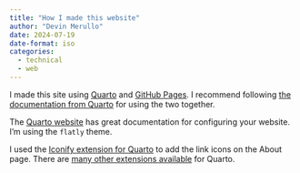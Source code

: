 ```yaml
---
title: "How I made this website"
author: "Devin Merullo"
date: 2024-07-19
date-format: iso
categories: 
  - technical
  - web
---
```


I made this site using [Quarto](https://quarto.org/) and [GitHub Pages](https://pages.github.com/). I recommend following [the documentation from Quarto](https://quarto.org/docs/publishing/github-pages.html) for using the two together. 

The [Quarto website](https://quarto.org/docs/websites/) has great documentation for configuring your website. I'm using the `flatly` theme.

I used the [Iconify extension for Quarto](https://github.com/mcanouil/quarto-iconify) to add the link icons on the About page. There are [many other extensions available](https://quarto.org/docs/extensions/) for Quarto.  